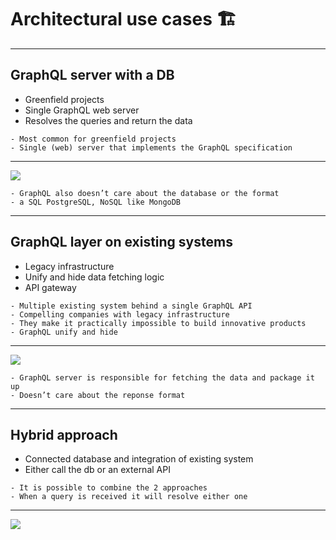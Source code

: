 
# Architectural use cases 🏗

---

## GraphQL server with a DB

- Greenfield projects
- Single GraphQL web server
- Resolves the queries and return the data

```notes
- Most common for greenfield projects
- Single (web) server that implements the GraphQL specification
```

---


<Image src="/assets/use-case-1.png" size="1200px" />

```notes
- GraphQL also doesn’t care about the database or the format
- a SQL PostgreSQL, NoSQL like MongoDB
```

---

## GraphQL layer on existing systems

- Legacy infrastructure
- Unify and hide data fetching logic
- API gateway

```notes
- Multiple existing system behind a single GraphQL API
- Compelling companies with legacy infrastructure
- They make it practically impossible to build innovative products
- GraphQL unify and hide
```

---


<Image src="/assets/use-case-2.png" size="1000px" />

```notes
- GraphQL server is responsible for fetching the data and package it up
- Doesn’t care about the reponse format
```

---

## Hybrid approach

- Connected database and integration of existing system
- Either call the db or an external API

```notes
- It is possible to combine the 2 approaches
- When a query is received it will resolve either one
```

---


<Image src="/assets/use-case-3.png" size="800px" />
